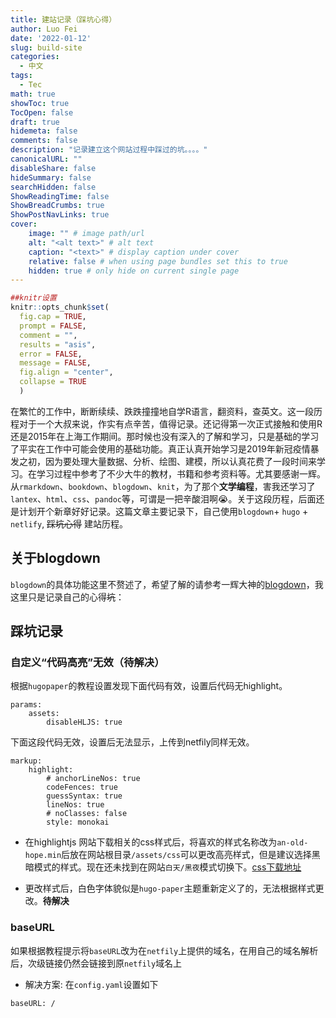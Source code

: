 ```yaml
---
title: 建站记录（踩坑心得）
author: Luo Fei
date: '2022-01-12'
slug: build-site
categories:
  - 中文
tags:
  - Tec
math: true
showToc: true
TocOpen: false
draft: true
hidemeta: false
comments: false
description: "记录建立这个网站过程中踩过的坑。。。。"
canonicalURL: ""
disableShare: false
hideSummary: false
searchHidden: false
ShowReadingTime: false
ShowBreadCrumbs: true
ShowPostNavLinks: true
cover:
    image: "" # image path/url
    alt: "<alt text>" # alt text
    caption: "<text>" # display caption under cover
    relative: false # when using page bundles set this to true
    hidden: true # only hide on current single page  
---
```


```r
##knitr设置
knitr::opts_chunk$set(
  fig.cap = TRUE,
  prompt = FALSE,
  comment = "",
  results = "asis",
  error = FALSE,
  message = FALSE,
  fig.align = "center",
  collapse = TRUE
  )

```

在繁忙的工作中，断断续续、跌跌撞撞地自学R语言，翻资料，查英文。这一段历程对于一个大叔来说，作实有点辛苦，值得记录。还记得第一次正式接触和使用R还是2015年在上海工作期间。那时候也没有深入的了解和学习，只是基础的学习了平实在工作中可能会使用的基础功能。真正认真开始学习是2019年新冠疫情暴发之初，因为要处理大量数据、分析、绘图、建模，所以认真花费了一段时间来学习。在学习过程中参考了不少大牛的教材，书籍和参考资料等。尤其要感谢一辉。从`rmarkdown`、`bookdown`、`blogdown`、`knit`，为了那个**文学编程**，害我还学习了`lantex`、`html`、`css`、`pandoc`等，可谓是一把辛酸泪啊😭。关于这段历程，后面还是计划开个新章好好记录。这篇文章主要记录下，自己使用`blogdown`+ `hugo` + `netlify`, ~~踩坑心得~~ 建站历程。

## 关于blogdown

`blogdown`的具体功能这里不赘述了，希望了解的请参考一辉大神的[blogdown](https://bookdown.org/yihui/blogdown/ "guild")，我这里只是记录自己的心得~~坑~~：

## 踩坑记录

### 自定义“代码高亮”无效（待解决）

根据`hugopaper`的教程设置发现下面代码有效，设置后代码无highlight。


```
params:
    assets:
        disableHLJS: true

```
下面这段代码无效，设置后无法显示，上传到netfily同样无效。

```
markup:
    highlight:
        # anchorLineNos: true
        codeFences: true
        guessSyntax: true
        lineNos: true
        # noClasses: false
        style: monokai
```
- 在highlightjs 网站下载相关的css样式后，将喜欢的样式名称改为`an-old-hope.min`后放在网站根目录`/assets/css`可以更改高亮样式，但是建议选择黑暗模式的样式。现在还未找到在网站`白天/黑夜`模式切换下。[css下载地址](https://highlightjs.org/download/)

- 更改样式后，白色字体貌似是`hugo-paper`主题重新定义了的，无法根据样式更改。**待解决**

### baseURL

如果根据教程提示将`baseURL`改为在`netfily`上提供的域名，在用自己的域名解析后，次级链接仍然会链接到原`netfily`域名上

- 解决方案: 在`config.yaml`设置如下

```
baseURL: /

```






